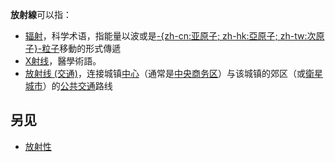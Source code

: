 '''放射線'''可以指：
* [[辐射|辐射]]，科学术语，指能量以波或是[[次原子粒子|-{zh-cn:亚原子; zh-hk:亞原子; zh-tw:次原子}-粒子]]移動的形式傳遞
* [[X射线|X射线]]，醫學術語。
* [[放射线_(交通)|放射线 (交通)]]，连接城镇[[市中心|中心]]（通常是[[中央商务区|中央商务区]]）与该城镇的郊区（或[[衛星城市|衛星城市]]）的[[公共交通|公共交通]]路线

== 另见 ==
* [[放射性|放射性]]

{{disambig}}